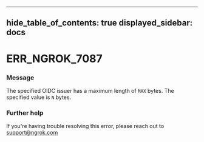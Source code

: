 

---
hide_table_of_contents: true
displayed_sidebar: docs
---


# ERR_NGROK_7087

### Message
The specified OIDC issuer has a maximum length of `MAX` bytes. The specified value is `N` bytes.

<ErrorDetails error="err_ngrok_7087" />



### Further help
If you're having trouble resolving this error, please reach out to [support@ngrok.com](mailto:support@ngrok.com?subject=Help%20with%20ERR_NGROK_7087)

